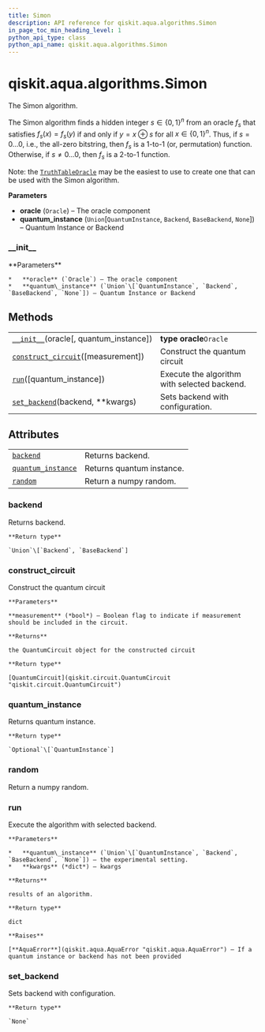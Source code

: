 ```yaml
---
title: Simon
description: API reference for qiskit.aqua.algorithms.Simon
in_page_toc_min_heading_level: 1
python_api_type: class
python_api_name: qiskit.aqua.algorithms.Simon
---
```


<span id="qiskit-aqua-algorithms-simon" />

# qiskit.aqua.algorithms.Simon

<Class id="qiskit.aqua.algorithms.Simon" isDedicatedPage={true} github="https://github.com/qiskit-community/qiskit-aqua/tree/stable/0.8/qiskit/aqua/algorithms/education/simon.py" signature="Simon(oracle, quantum_instance=None)" modifiers="class">
  The Simon algorithm.

  The Simon algorithm finds a hidden integer $s \in \{0,1\}^n$ from an oracle $f_s$ that satisfies $f_s(x) = f_s(y)$ if and only if $y=x \oplus s$ for all $x \in \{0,1\}^n$. Thus, if $s = 0\ldots 0$, i.e., the all-zero bitstring, then $f_s$ is a 1-to-1 (or, permutation) function. Otherwise, if $s \neq 0\ldots 0$, then $f_s$ is a 2-to-1 function.

  Note: the [`TruthTableOracle`](qiskit.aqua.components.oracles.TruthTableOracle "qiskit.aqua.components.oracles.TruthTableOracle") may be the easiest to use to create one that can be used with the Simon algorithm.

  **Parameters**

  *   **oracle** (`Oracle`) – The oracle component
  *   **quantum\_instance** (`Union`\[`QuantumInstance`, `Backend`, `BaseBackend`, `None`]) – Quantum Instance or Backend

  ### \_\_init\_\_

  <Function id="qiskit.aqua.algorithms.Simon.__init__" signature="__init__(oracle, quantum_instance=None)">
    **Parameters**

    *   **oracle** (`Oracle`) – The oracle component
    *   **quantum\_instance** (`Union`\[`QuantumInstance`, `Backend`, `BaseBackend`, `None`]) – Quantum Instance or Backend
  </Function>

  ## Methods

  |                                                                                                                                         |                                              |
  | --------------------------------------------------------------------------------------------------------------------------------------- | -------------------------------------------- |
  | [`__init__`](#qiskit.aqua.algorithms.Simon.__init__ "qiskit.aqua.algorithms.Simon.__init__")(oracle\[, quantum\_instance])              | **type oracle**`Oracle`                      |
  | [`construct_circuit`](#qiskit.aqua.algorithms.Simon.construct_circuit "qiskit.aqua.algorithms.Simon.construct_circuit")(\[measurement]) | Construct the quantum circuit                |
  | [`run`](#qiskit.aqua.algorithms.Simon.run "qiskit.aqua.algorithms.Simon.run")(\[quantum\_instance])                                     | Execute the algorithm with selected backend. |
  | [`set_backend`](#qiskit.aqua.algorithms.Simon.set_backend "qiskit.aqua.algorithms.Simon.set_backend")(backend, \*\*kwargs)              | Sets backend with configuration.             |

  ## Attributes

  |                                                                                                                      |                           |
  | -------------------------------------------------------------------------------------------------------------------- | ------------------------- |
  | [`backend`](#qiskit.aqua.algorithms.Simon.backend "qiskit.aqua.algorithms.Simon.backend")                            | Returns backend.          |
  | [`quantum_instance`](#qiskit.aqua.algorithms.Simon.quantum_instance "qiskit.aqua.algorithms.Simon.quantum_instance") | Returns quantum instance. |
  | [`random`](#qiskit.aqua.algorithms.Simon.random "qiskit.aqua.algorithms.Simon.random")                               | Return a numpy random.    |

  ### backend

  <Attribute id="qiskit.aqua.algorithms.Simon.backend">
    Returns backend.

    **Return type**

    `Union`\[`Backend`, `BaseBackend`]
  </Attribute>

  ### construct\_circuit

  <Function id="qiskit.aqua.algorithms.Simon.construct_circuit" signature="construct_circuit(measurement=False)">
    Construct the quantum circuit

    **Parameters**

    **measurement** (*bool*) – Boolean flag to indicate if measurement should be included in the circuit.

    **Returns**

    the QuantumCircuit object for the constructed circuit

    **Return type**

    [QuantumCircuit](qiskit.circuit.QuantumCircuit "qiskit.circuit.QuantumCircuit")
  </Function>

  ### quantum\_instance

  <Attribute id="qiskit.aqua.algorithms.Simon.quantum_instance">
    Returns quantum instance.

    **Return type**

    `Optional`\[`QuantumInstance`]
  </Attribute>

  ### random

  <Attribute id="qiskit.aqua.algorithms.Simon.random">
    Return a numpy random.
  </Attribute>

  ### run

  <Function id="qiskit.aqua.algorithms.Simon.run" signature="run(quantum_instance=None, **kwargs)">
    Execute the algorithm with selected backend.

    **Parameters**

    *   **quantum\_instance** (`Union`\[`QuantumInstance`, `Backend`, `BaseBackend`, `None`]) – the experimental setting.
    *   **kwargs** (*dict*) – kwargs

    **Returns**

    results of an algorithm.

    **Return type**

    dict

    **Raises**

    [**AquaError**](qiskit.aqua.AquaError "qiskit.aqua.AquaError") – If a quantum instance or backend has not been provided
  </Function>

  ### set\_backend

  <Function id="qiskit.aqua.algorithms.Simon.set_backend" signature="set_backend(backend, **kwargs)">
    Sets backend with configuration.

    **Return type**

    `None`
  </Function>
</Class>


